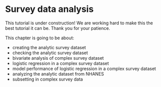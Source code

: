 # Survey data analysis {#lab04}

::: callout-caution
This tutorial is under construction! We are working hard to make this the best tutorial it can be. Thank you for your patience.
:::

This chapter is going to be about:

-   creating the analytic survey dataset
-   checking the analytic survey dataset
-   bivariate analysis of complex survey dataset
-   logistic regression in a complex survey dataset
-   model performance of logistic regression in a complex survey dataset
-   analyzing the analytic dataset from NHANES
-   subsetting in complex survey data
